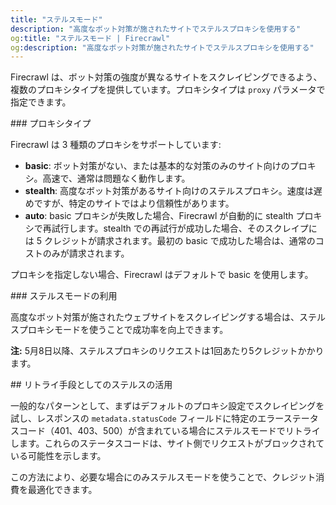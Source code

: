 ```yaml
---
title: "ステルスモード"
description: "高度なボット対策が施されたサイトでステルスプロキシを使用する"
og:title: "ステルスモード | Firecrawl"
og:description: "高度なボット対策が施されたサイトでステルスプロキシを使用する"
---
```



Firecrawl は、ボット対策の強度が異なるサイトをスクレイピングできるよう、複数のプロキシタイプを提供しています。プロキシタイプは `proxy` パラメータで指定できます。


<div id="proxy-types">
  ### プロキシタイプ
</div>

Firecrawl は 3 種類のプロキシをサポートしています:

- **basic**: ボット対策がない、または基本的な対策のみのサイト向けのプロキシ。高速で、通常は問題なく動作します。
- **stealth**: 高度なボット対策があるサイト向けのステルスプロキシ。速度は遅めですが、特定のサイトではより信頼性があります。
- **auto**: basic プロキシが失敗した場合、Firecrawl が自動的に stealth プロキシで再試行します。stealth での再試行が成功した場合、そのスクレイプには 5 クレジットが請求されます。最初の basic で成功した場合は、通常のコストのみが請求されます。

プロキシを指定しない場合、Firecrawl はデフォルトで basic を使用します。

<div id="using-stealth-mode">
  ### ステルスモードの利用
</div>

高度なボット対策が施されたウェブサイトをスクレイピングする場合は、ステルスプロキシモードを使うことで成功率を向上できます。

<CodeGroup>

<ProxyPython />

<ProxyNode />

<ProxyCURL />

</CodeGroup>

**注:** 5月8日以降、ステルスプロキシのリクエストは1回あたり5クレジットかかります。

<div id="using-stealth-as-a-retry-mechanism">
  ## リトライ手段としてのステルスの活用
</div>

一般的なパターンとして、まずはデフォルトのプロキシ設定でスクレイピングを試し、レスポンスの `metadata.statusCode` フィールドに特定のエラーステータスコード（401、403、500）が含まれている場合にステルスモードでリトライします。これらのステータスコードは、サイト側でリクエストがブロックされている可能性を示します。

<CodeGroup>

<ProxyRetryPython />

<ProxyRetryNode />

<ProxyRetryCURL />

</CodeGroup>

この方法により、必要な場合にのみステルスモードを使うことで、クレジット消費を最適化できます。